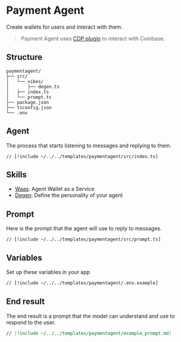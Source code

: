 # Payment Agent

Create wallets for users and interact with them.

> Payment Agent uses [CDP plugin](/plugins/cdp) to interact with Coinbase.

## Structure

```
paymentagent/
├── src/
│   └── vibes/
│       ├── degen.ts
│   ├── index.ts
│   └── prompt.ts
├── package.json
├── tsconfig.json
└── .env
```

## Agent

The process that starts listening to messages and replying to them.

```tsx [src/index.ts]
// [!include ~/../../templates/paymentagent/src/index.ts]
```

## Skills

- [Waas](/skills/waas): Agent Wallet as a Service
- [Degen](/vibes/degen): Define the personality of your agent

## Prompt

Here is the prompt that the agent will use to reply to messages.

```tsx [src/prompt.ts]
// [!include ~/../../templates/paymentagent/src/prompt.ts]
```

## Variables

Set up these variables in your app

```bash [cmd]
// [!include ~/../../templates/paymentagent/.env.example]
```

## End result

The end result is a prompt that the model can understand and use to respond to the user.

```md [example_prompt.md]
// [!include ~/../../templates/paymentagent/example_prompt.md]
```
